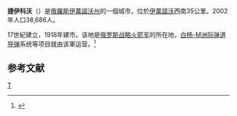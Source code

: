 {{coord|56|51|N|40|33|E|display=title}}
'''捷伊科沃'''（{{lang-ru|Те́йково}}）是[[俄羅斯|俄羅斯]][[伊萬諾沃州|伊萬諾沃州]]的一個城市，位於[[伊萬諾沃|伊萬諾沃]]西南35公里。2002年人口38,686人。

17世紀建立，1918年建市。该地是[[俄罗斯战略火箭军|俄罗斯战略火箭军]]的所在地，[[白杨-M洲际弹道导弹|白杨-M洲际弹道导弹]]系统等项目就由该軍运营。<ref name="KristensenKorda2021">{{cite journal|url=https://www.tandfonline.com/doi/full/10.1080/00963402.2021.1885869|last1=Kristensen|first1=Hans M.|last2=Korda|first2=Matt|title=Russian nuclear weapons, 2021|journal=Bulletin of the Atomic Scientists|volume=77|issue=2|year=2021|pages=90–108|issn=0096-3402|doi=10.1080/00963402.2021.1885869|quote=Deployment of the SS-27 Mod 1 was completed in 2012 with a total of 78 missiles: 60 silo-based missiles with the 60th Missile Division in Tatishchevo, and 18 road-mobile missiles with the 54th Guards Missile Division at Teykovo.|doi-access=free|access-date=2022-02-14|archive-date=2022-02-14|archive-url=https://web.archive.org/web/20220214165609/https://www.tandfonline.com/doi/full/10.1080/00963402.2021.1885869|dead-url=no}}</ref>

==参考文献==
{{reflist}}

{{伊萬諾沃州行政區劃}}
[[Category:伊萬諾沃州城市|Т]]